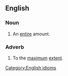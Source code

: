 ==English==

===Noun===
{{en-noun|head=[[full]] [[whack]]}}

# An [[entire]] amount.
#: {{ux|en|We had to pay the '''full whack'''.}}

===Adverb===
{{en-adv}}

# To the [[maximum]] [[extent]].

[[Category:English idioms]]